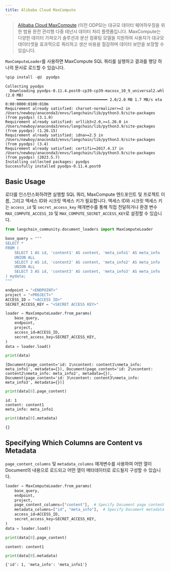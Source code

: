```yaml
---
title: Alibaba Cloud MaxCompute
---
```


>[Alibaba Cloud MaxCompute](https://www.alibabacloud.com/product/maxcompute) (이전 ODPS)는 대규모 데이터 웨어하우징을 위한 범용 완전 관리형 다중 테넌시 데이터 처리 플랫폼입니다. MaxCompute는 다양한 데이터 가져오기 솔루션과 분산 컴퓨팅 모델을 지원하여 사용자가 대규모 데이터셋을 효과적으로 쿼리하고 생산 비용을 절감하며 데이터 보안을 보장할 수 있습니다.

`MaxComputeLoader`를 사용하면 MaxCompute SQL 쿼리를 실행하고 결과를 행당 하나의 문서로 로드할 수 있습니다.

```python
%pip install -qU  pyodps
```

```output
Collecting pyodps
  Downloading pyodps-0.11.4.post0-cp39-cp39-macosx_10_9_universal2.whl (2.0 MB)
     ━━━━━━━━━━━━━━━━━━━━━━━━━━━━━━━━━━━━━━━━ 2.0/2.0 MB 1.7 MB/s eta 0:00:0000:0100:010m
Requirement already satisfied: charset-normalizer>=2 in /Users/newboy/anaconda3/envs/langchain/lib/python3.9/site-packages (from pyodps) (3.1.0)
Requirement already satisfied: urllib3<2.0,>=1.26.0 in /Users/newboy/anaconda3/envs/langchain/lib/python3.9/site-packages (from pyodps) (1.26.15)
Requirement already satisfied: idna>=2.5 in /Users/newboy/anaconda3/envs/langchain/lib/python3.9/site-packages (from pyodps) (3.4)
Requirement already satisfied: certifi>=2017.4.17 in /Users/newboy/anaconda3/envs/langchain/lib/python3.9/site-packages (from pyodps) (2023.5.7)
Installing collected packages: pyodps
Successfully installed pyodps-0.11.4.post0
```

## Basic Usage

로더를 인스턴스화하려면 실행할 SQL 쿼리, MaxCompute 엔드포인트 및 프로젝트 이름, 그리고 액세스 ID와 시크릿 액세스 키가 필요합니다. 액세스 ID와 시크릿 액세스 키는 `access_id` 및 `secret_access_key` 매개변수를 통해 직접 전달하거나 환경 변수 `MAX_COMPUTE_ACCESS_ID` 및 `MAX_COMPUTE_SECRET_ACCESS_KEY`로 설정할 수 있습니다.

```python
from langchain_community.document_loaders import MaxComputeLoader
```

```python
base_query = """
SELECT *
FROM (
    SELECT 1 AS id, 'content1' AS content, 'meta_info1' AS meta_info
    UNION ALL
    SELECT 2 AS id, 'content2' AS content, 'meta_info2' AS meta_info
    UNION ALL
    SELECT 3 AS id, 'content3' AS content, 'meta_info3' AS meta_info
) mydata;
"""
```

```python
endpoint = "<ENDPOINT>"
project = "<PROJECT>"
ACCESS_ID = "<ACCESS ID>"
SECRET_ACCESS_KEY = "<SECRET ACCESS KEY>"
```

```python
loader = MaxComputeLoader.from_params(
    base_query,
    endpoint,
    project,
    access_id=ACCESS_ID,
    secret_access_key=SECRET_ACCESS_KEY,
)
data = loader.load()
```

```python
print(data)
```

```output
[Document(page_content='id: 1\ncontent: content1\nmeta_info: meta_info1', metadata={}), Document(page_content='id: 2\ncontent: content2\nmeta_info: meta_info2', metadata={}), Document(page_content='id: 3\ncontent: content3\nmeta_info: meta_info3', metadata={})]
```

```python
print(data[0].page_content)
```

```output
id: 1
content: content1
meta_info: meta_info1
```

```python
print(data[0].metadata)
```

```output
{}
```

## Specifying Which Columns are Content vs Metadata

`page_content_columns` 및 `metadata_columns` 매개변수를 사용하여 어떤 열이 Document의 내용으로 로드되고 어떤 열이 메타데이터로 로드될지 구성할 수 있습니다.

```python
loader = MaxComputeLoader.from_params(
    base_query,
    endpoint,
    project,
    page_content_columns=["content"],  # Specify Document page content
    metadata_columns=["id", "meta_info"],  # Specify Document metadata
    access_id=ACCESS_ID,
    secret_access_key=SECRET_ACCESS_KEY,
)
data = loader.load()
```

```python
print(data[0].page_content)
```

```output
content: content1
```

```python
print(data[0].metadata)
```

```output
{'id': 1, 'meta_info': 'meta_info1'}
```
